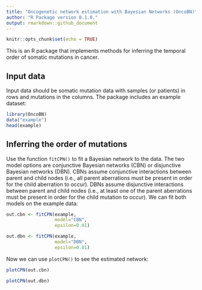 ```yaml
---
title: "Oncogenetic network estimation with Bayesian Networks (OncoBN)"
author: "R Package version 0.1.0."
output: rmarkdown::github_document
---
```


```r
knitr::opts_chunk$set(echo = TRUE)
```

This is an R package that implements methods for inferring the temporal order of somatic mutations in cancer.

## Input data

Input data should be somatic mutation data with samples (or patients) in rows and mutations in the columns. The package includes an example dataset:

```r
library(OncoBN)
data("example")
head(example)
```

## Inferring the order of mutations

Use the function `fitCPN()` to fit a Bayesian network to the data. The two model options are conjunctive Bayesian networks (CBN) or disjunctive Bayesian networks (DBN). CBNs assume conjunctive interactions between parent and child nodes (i.e., all parent aberrations must be present in order for the child aberration to occur). DBNs assume disjunctive interactions between parent and child nodes (i.e., at least one of the parent aberrations must be present in order for the child mutation to occur). We can fit both models on the example data:

```r
out.cbn <- fitCPN(example,
                  model="CBN",
                  epsilon=0.01)
```

```r
out.dbn <- fitCPN(example,
                  model="DBN",
                  epsilon=0.01)
```


Now we can use `plotCPN()` to see the estimated network:

```r
plotCPN(out.cbn)
```

```r
plotCPN(out.dbn)
```



